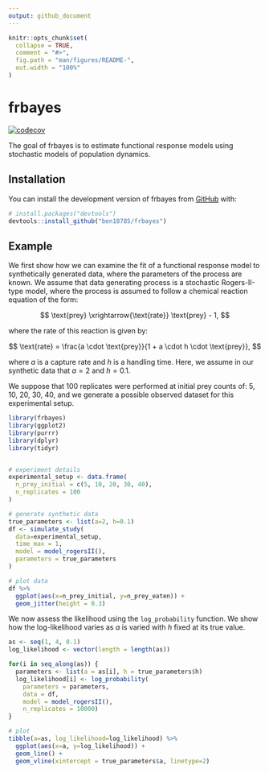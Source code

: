 ```yaml
---
output: github_document
---
```


<!-- README.md is generated from README.Rmd. Please edit that file -->

```r
knitr::opts_chunk$set(
  collapse = TRUE,
  comment = "#>",
  fig.path = "man/figures/README-",
  out.width = "100%"
)
```

# frbayes

<!-- badges: start -->

[![codecov](https://codecov.io/github/ben18785/frbayes/graph/badge.svg?token=JIY3RPEL0I)](https://codecov.io/github/ben18785/frbayes)

<!-- badges: end -->

The goal of frbayes is to estimate functional response models using stochastic models of population dynamics.

## Installation

You can install the development version of frbayes from [GitHub](https://github.com/) with:

``` r
# install.packages("devtools")
devtools::install_github("ben18785/frbayes")
```

## Example
We first show how we can examine the fit of a functional response model to synthetically generated data, where the parameters of the process are known. We assume that data generating process is a stochastic Rogers-II-type model, where the process is assumed to follow a chemical reaction equation of the form:

$$
\text{prey} \xrightarrow{\text{rate}} \text{prey} - 1,
$$

where the rate of this reaction is given by:

$$
\text{rate} = \frac{a \cdot \text{prey}}{1 + a \cdot h \cdot \text{prey}},
$$

where $a$ is a capture rate and $h$ is a handling time. Here, we assume in our
synthetic data that $a=2$ and $h=0.1$.

We suppose that 100 replicates were performed at initial prey counts of: 5,
10, 20, 30, 40, and we generate a possible observed dataset for this experimental
setup.
```r
library(frbayes)
library(ggplot2)
library(purrr)
library(dplyr)
library(tidyr)


# experiment details
experimental_setup <- data.frame(
  n_prey_initial = c(5, 10, 20, 30, 40),
  n_replicates = 100
)

# generate synthetic data
true_parameters <- list(a=2, h=0.1)
df <- simulate_study(
  data=experimental_setup,
  time_max = 1,
  model = model_rogersII(),
  parameters = true_parameters
)

# plot data
df %>% 
  ggplot(aes(x=n_prey_initial, y=n_prey_eaten)) +
  geom_jitter(height = 0.3)
```

We now assess the likelihood using the `log_probability` function. We show how the log-likelihood
varies as $a$ is varied with $h$ fixed at its true value.
```r
as <- seq(1, 4, 0.1)
log_likelihood <- vector(length = length(as))

for(i in seq_along(as)) {
  parameters <- list(a = as[i], h = true_parameters$h)
  log_likelihood[i] <- log_probability(
    parameters = parameters,
    data = df,
    model = model_rogersII(),
    n_replicates = 10000)
}

# plot
tibble(a=as, log_likelihood=log_likelihood) %>% 
  ggplot(aes(x=a, y=log_likelihood)) +
  geom_line() +
  geom_vline(xintercept = true_parameters$a, linetype=2)
```
